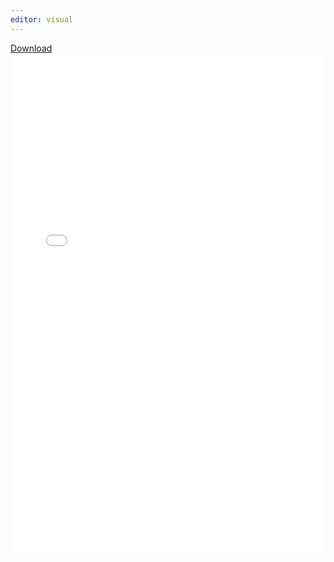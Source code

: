 ```yaml
---
editor: visual
---
```


```{=html}
<a href="Nish_CV.pdf" download="CV_Nish_Etige">Download</a>
```
```{=html}
<!DOCTYPE html>
<html>
  
<head>
    <title>PDF in HTML</title>
</head>
  
<body>
    <left>
        <embed src="Nish_CV.pdf"
        width="100%" 
                height="800">
    </left>
</body>
</html>
```
